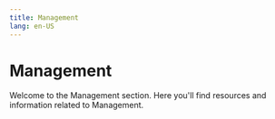 ```yaml
---
title: Management
lang: en-US
---
```



# Management

Welcome to the Management section. Here you'll find resources and information related to Management.

<Cards>
  <Card title="Chain operator best practices" href="/builders/chain-operators/management/best-practices" />
  <Card title="Using blobs" href="/builders/chain-operators/management/blobs" />
  <Card title="Managing your keys" href="/builders/chain-operators/management/key-management" />
  <Card title="Rollup operations" href="/builders/chain-operators/management/operations" />
  <Card title="Using snap sync for chain operators" href="/builders/chain-operators/management/snap-sync" />
  <Card title="Troubleshooting: chain operations" href="/builders/chain-operators/management/troubleshooting" />
</Cards>